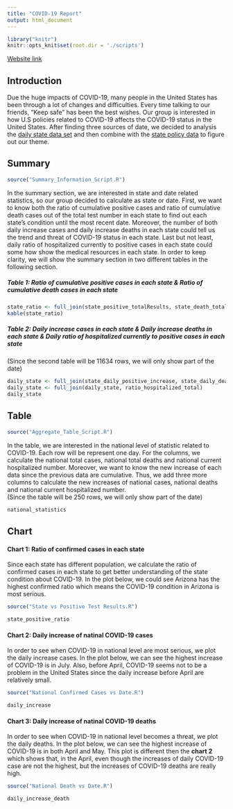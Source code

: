 ```yaml
---
title: "COVID-19 Report"
output: html_document
---
```

```r
library("knitr")
knitr::opts_knit$set(root.dir = './scripts')
```
[Website link](https://info201b-au20.github.io/COVID-19-Analysis/)  

## Introduction
Due the huge impacts of COVID-19, many people in the United States has been through a lot of changes and difficulties. Every time talking to our friends, "Keep safe" has been the best wishes. Our group is interested in how U.S policies related to COVID-19 affects the COVID-19 status in the United States. After finding three sources of date, we decided to analysis the [daily state data set](https://github.com/info201b-au20/COVID-19-Analysis/blob/gh-pages/dataset/us_states_covid19_daily.csv) and then combine with the [state policy data](https://github.com/info201b-au20/COVID-19-Analysis/blob/gh-pages/dataset/state_policy_updates_20201018_1346.csv) to figure out our theme.

## Summary
```r
source("Summary_Information_Script.R")
```
In the summary section, we are interested in state and date related statistics, so our group decided to calculate as state or date. First, we want to know both the ratio of cumulative positive cases and ratio of cumulative death cases out of the total test number in each state to find out each state's condition until the most recent date. Moreover, the number of both daily increase cases and daily increase deaths in each state could tell us the trend and threat of COVID-19 status in each state. Last but not least, daily ratio of hospitalized currently to positive cases in each state could some how show the medical resources in each state. In order to keep clarity, we will show the summary section in two different tables in the following section.

##### Table 1: Ratio of cumulative positive cases in each state & Ratio of cumulative death cases in each state
```r
state_ratio <- full_join(state_positive_totalResults, state_death_totalResults)
kable(state_ratio)
```
##### Table 2: Daily increase cases in each state & Daily increase deaths in each state & Daily ratio of hospitalized currently to positive cases in each state
(Since the second table will be 11634 rows, we will only show part of the date)
```r
daily_state <- full_join(state_daily_positive_increase, state_daily_death_increase)
daily_state <- full_join(daily_state, ratio_hospitalized_total)
daily_state
```

## Table
```r
source("Aggregate_Table_Script.R")
```
In the table, we are interested in the national level of statistic related to COVID-19. Each row will be represent one day. For the columns, we calculate the national total cases, national total deaths and national current hospitalized number. Moreover, we want to know the new increase of each data since the previous data are cumulative. Thus, we add three more columns to calculate the new increases of national cases, national deaths and national current hospitalized number.  
(Since the table will be 250 rows, we will only show part of the date)
```r
national_statistics
```

## Chart
#### Chart 1: Ratio of confirmed cases in each state
Since each state has different population, we calculate the ratio of confirmed cases in each state to get better understanding of the state condition about COVID-19. In the plot below, we could see Arizona has the highest confirmed ratio which means the COVID-19 condition in Arizona is most serious.
```r
source("State vs Positive Test Results.R")
```
```r
state_positive_ratio
```

#### Chart 2: Daily increase of natinal COVID-19 cases
In order to see when COVID-19 in national level are most serious, we plot the daily increase cases. In the plot below, we can see the highest increase of COVID-19 is in July. Also, before April, COVID-19 seems not to be a problem in the United States since the daily increase before April are relatively small.
```r
source("National Confirmed Cases vs Date.R")
```
```r
daily_increase
```

#### Chart 3: Daily increase of natinal COVID-19 deaths
In order to see when COVID-19 in national level becomes a threat, we plot the daily deaths. In the plot below, we can see the highest increase of COVID-19 is in both April and May. This plot is different then the **chart 2** which shows that, in the April, even though the increases of daily COVID-19 case are not the highest, but the increases of COVID-19 deaths are really high.
```r
source("National Death vs Date.R")
```
```r
daily_increase_death
```

